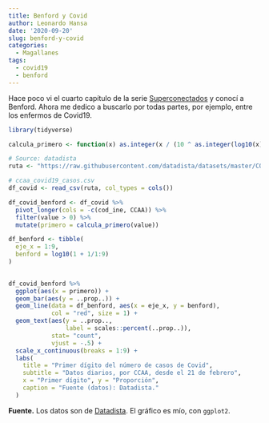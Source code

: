 ```yaml
---
title: Benford y Covid
author: Leonardo Hansa
date: '2020-09-20'
slug: benford-y-covid
categories:
  - Magallanes
tags:
  - covid19
  - benford
---
```


Hace poco vi el cuarto capítulo de la serie [Superconectados](https://www.netflix.com/es/title/81031737) y conocí a Benford. Ahora me dedico a buscarlo por todas partes, por ejemplo, entre los enfermos de Covid19. 

```r
library(tidyverse)

calcula_primero <- function(x) as.integer(x / (10 ^ as.integer(log10(x))))

# Source: datadista
ruta <- "https://raw.githubusercontent.com/datadista/datasets/master/COVID%2019/ccaa_covid19_casos.csv"

# ccaa_covid19_casos.csv
df_covid <- read_csv(ruta, col_types = cols())

df_covid_benford <- df_covid %>% 
  pivot_longer(cols = -c(cod_ine, CCAA)) %>% 
  filter(value > 0) %>% 
  mutate(primero = calcula_primero(value))

df_benford <- tibble(
  eje_x = 1:9, 
  benford = log10(1 + 1/1:9) 
)
 

df_covid_benford %>% 
  ggplot(aes(x = primero)) + 
  geom_bar(aes(y = ..prop..)) +
  geom_line(data = df_benford, aes(x = eje_x, y = benford), 
            col = "red", size = 1) + 
  geom_text(aes(y = ..prop.., 
                label = scales::percent(..prop..)), 
            stat= "count",
            vjust = -.5) + 
  scale_x_continuous(breaks = 1:9) + 
  labs(
    title = "Primer dígito del número de casos de Covid", 
    subtitle = "Datos diarios, por CCAA, desde el 21 de febrero", 
    x = "Primer dígito", y = "Proporción", 
    caption = "Fuente (datos): Datadista."
  )
```

**Fuente.** Los datos son de [Datadista](https://raw.githubusercontent.com/datadista/datasets/master/COVID%2019/ccaa_covid19_casos.csv). El gráfico es mío, con `ggplot2`.


